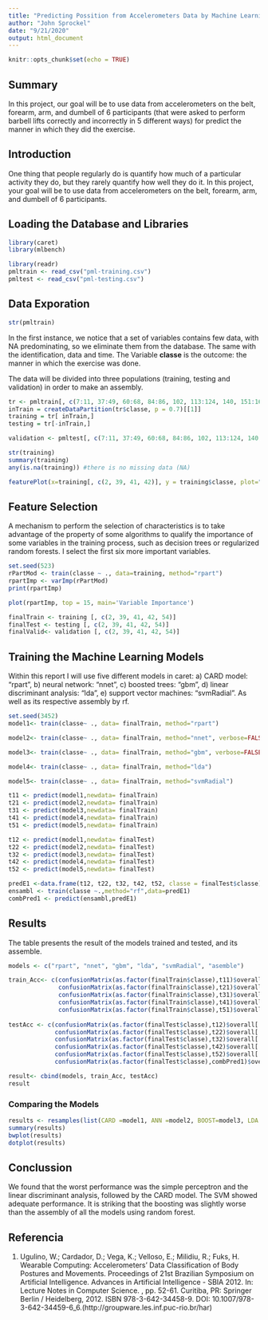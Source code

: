 ```yaml
---
title: "Predicting Possition from Accelerometers Data by Machine Learning and Assembly "
author: "John Sprockel"
date: "9/21/2020"
output: html_document
---
```


```r
knitr::opts_chunk$set(echo = TRUE)
```

## Summary

In this project, our goal will be to use data from accelerometers on the belt, forearm, arm, and dumbell of 6 participants (that were asked to perform barbell lifts correctly and incorrectly in 5 different ways) for predict the manner in which they did the exercise.

## Introduction

One thing that people regularly do is quantify how much of a particular activity they do, but they rarely quantify how well they do it. In this project, your goal will be to use data from accelerometers on the belt, forearm, arm, and dumbell of 6 participants.

## Loading the Database and Libraries

```r
library(caret)
library(mlbench)

library(readr)
pmltrain <- read_csv("pml-training.csv")
pmltest <- read_csv("pml-testing.csv")
```

## Data Exporation 

```r
str(pmltrain)
```

In the first instance, we notice that a set of variables contains few data, with NA predominating, so we eliminate them from the database. The same with the identification, data and time. The Variable **classe** is the outcome: the manner in which the exercise was done.

The data will be divided into three populations (training, testing and validation) in order to make an assembly.

```r
tr <- pmltrain[, c(7:11, 37:49, 60:68, 84:86, 102, 113:124, 140, 151:160)]
inTrain = createDataPartition(tr$classe, p = 0.7)[[1]]
training = tr[ inTrain,]
testing = tr[-inTrain,]

validation <- pmltest[, c(7:11, 37:49, 60:68, 84:86, 102, 113:124, 140, 151:160)]

str(training)
summary(training)
any(is.na(training)) #there is no missing data (NA)
```

```r
featurePlot(x=training[, c(2, 39, 41, 42)], y = training$classe, plot="pairs")
```

## Feature Selection

A mechanism to perform the selection of characteristics is to take advantage of the property of some algorithms to qualify the importance of some variables in the training process, such as decision trees or regularized random forests. I select the first six more important variables.

```r
set.seed(523)
rPartMod <- train(classe ~ ., data=training, method="rpart")
rpartImp <- varImp(rPartMod)
print(rpartImp)

plot(rpartImp, top = 15, main='Variable Importance')

finalTrain <- training [, c(2, 39, 41, 42, 54)]
finalTest <- testing [, c(2, 39, 41, 42, 54)]
finalValid<- validation [, c(2, 39, 41, 42, 54)]
```


## Training the Machine Learning Models

Within this report I will use five different models in caret: a) CARD model: "rpart", b) neural network: "nnet", c) boosted trees: "gbm", d) linear discriminant analysis: "lda", e) support vector machines: "svmRadial". As well as its respective assembly by rf.

```r
set.seed(3452)
model1<- train(classe~ ., data= finalTrain, method="rpart")
```

```r
model2<- train(classe~ ., data= finalTrain, method="nnet", verbose=FALSE)
```

```r
model3<- train(classe~ ., data= finalTrain, method="gbm", verbose=FALSE)
```

```r
model4<- train(classe~ ., data= finalTrain, method="lda")
```

```r
model5<- train(classe~ ., data= finalTrain, method="svmRadial")
```

```r
t11 <- predict(model1,newdata= finalTrain)
t21 <- predict(model2,newdata= finalTrain)
t31 <- predict(model3,newdata= finalTrain)
t41 <- predict(model4,newdata= finalTrain)
t51 <- predict(model5,newdata= finalTrain)

t12 <- predict(model1,newdata= finalTest)
t22 <- predict(model2,newdata= finalTest)
t32 <- predict(model3,newdata= finalTest)
t42 <- predict(model4,newdata= finalTest)
t52 <- predict(model5,newdata= finalTest)

predE1 <-data.frame(t12, t22, t32, t42, t52, classe = finalTest$classe) 
ensambl <- train(classe ~.,method="rf",data=predE1)
combPred1 <- predict(ensambl,predE1)
```

## Results

The table presents the result of the models trained and tested, and its assemble. 

```r
models <- c("rpart", "nnet", "gbm", "lda", "svmRadial", "asemble")

train_Acc<- c(confusionMatrix(as.factor(finalTrain$classe),t11)$overall['Accuracy'], 
              confusionMatrix(as.factor(finalTrain$classe),t21)$overall['Accuracy'],
              confusionMatrix(as.factor(finalTrain$classe),t31)$overall['Accuracy'], 
              confusionMatrix(as.factor(finalTrain$classe),t41)$overall['Accuracy'],
              confusionMatrix(as.factor(finalTrain$classe),t51)$overall['Accuracy'], NA)
    
testAcc <- c(confusionMatrix(as.factor(finalTest$classe),t12)$overall['Accuracy'], 
             confusionMatrix(as.factor(finalTest$classe),t22)$overall['Accuracy'],
             confusionMatrix(as.factor(finalTest$classe),t32)$overall['Accuracy'], 
             confusionMatrix(as.factor(finalTest$classe),t42)$overall['Accuracy'],
             confusionMatrix(as.factor(finalTest$classe),t52)$overall['Accuracy'], 
             confusionMatrix(as.factor(finalTest$classe),combPred1)$overall['Accuracy'])

result<- cbind(models, train_Acc, testAcc)
result
``` 

### Comparing the Models

```r
results <- resamples(list(CARD =model1, ANN =model2, BOOST=model3, LDA =model4, SVM = model5, ASEMBL = ensambl))
summary(results)
bwplot(results)
dotplot(results)
```


## Conclussion

We found that the worst performance was the simple perceptron and the linear discriminant analysis, followed by the CARD model. The SVM showed adequate performance. It is striking that the boosting was slightly worse than the assembly of all the models using random forest.


## Referencia

1. Ugulino, W.; Cardador, D.; Vega, K.; Velloso, E.; Milidiu, R.; Fuks, H. Wearable Computing: Accelerometers' Data Classification of Body Postures and Movements. Proceedings of 21st Brazilian Symposium on Artificial Intelligence. Advances in Artificial Intelligence - SBIA 2012. In: Lecture Notes in Computer Science. , pp. 52-61. Curitiba, PR: Springer Berlin / Heidelberg, 2012. ISBN 978-3-642-34458-9. DOI: 10.1007/978-3-642-34459-6_6.(http://groupware.les.inf.puc-rio.br/har)
